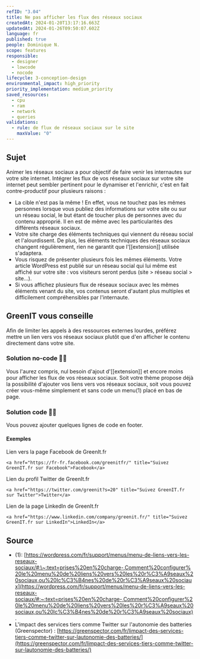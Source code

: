 ```yaml
---
refID: "3.04"
title: Ne pas afficher les flux des réseaux sociaux
createdAt: 2024-01-20T13:17:16.663Z
updatedAt: 2024-01-26T09:50:07.602Z
language: fr
published: true
people: Dominique N.
scope: features
responsible:
  - designer
  - lowcode
  - nocode
lifecycle: 3-conception-design
environmental_impact: high_priority
priority_implementation: medium_priority
saved_resources:
  - cpu
  - ram
  - network
  - queries
validations:
  - rule: de flux de réseaux sociaux sur le site
    maxValue: "0"
---
```


## Sujet

Animer les réseaux sociaux a pour objectif de faire venir les internautes sur votre site internet.
Intégrer les flux de vos réseaux sociaux sur votre site internet peut sembler pertinent pour le dynamiser et l'enrichir, c'est en fait contre-productif pour plusieurs raisons :

- La cible n'est pas la même ! En effet, vous ne touchez pas les mêmes personnes lorsque vous publiez des informations sur votre site ou sur un réseau social, le but étant de toucher plus de personnes avec du contenu approprié. Il en est de même avec les particularités des différents réseaux sociaux.
- Votre site charge des éléments techniques qui viennent du réseau social et l'alourdissent. De plus, les éléments techniques des réseaux sociaux changent régulièrement, rien ne garantit que l'\[\[extension]] utilisée s'adaptera.
- Vous risquez de présenter plusieurs fois les mêmes éléments. Votre article WordPress est publié sur un réseau social qui lui même est affiché sur votre site : vos visiteurs seront perdus (site > réseau social > site...).
- Si vous affichez plusieurs flux de réseaux sociaux avec les mêmes éléments venant du site, vos contenus seront d'autant plus multiples et difficilement compréhensibles par l'internaute.

## GreenIT vous conseille

Afin de limiter les appels à des ressources externes lourdes, préférez mettre un lien vers vos réseaux sociaux plutôt que d'en afficher le contenu directement dans votre site.

### Solution no-code 🌱🌱

Vous l'aurez compris, nul besoin d'ajout d'\[\[extension]] et encore moins pour afficher les flux de vos réseaux sociaux.
Soit votre thème propose déjà la possibilité d'ajouter vos liens vers vos réseaux sociaux, soit vous pouvez créer vous-même simplement et sans code un menu(1) placé en bas de page.

### Solution code 🌱🌱

Vous pouvez ajouter quelques lignes de code en footer.

#### Exemples

Lien vers la page Facebook de GreenIt.fr

`<a href="https://fr-fr.facebook.com/greenitfr/" title="Suivez GreenIT.fr sur Facebook">Facebook</a>`

Lien du profil Twitter de GreenIt.fr

`<a href="https://twitter.com/greenit?s=20" title="Suivez GreenIT.fr sur Twitter">Twitter</a>`

Lien de la page LinkedIn de GreenIt.fr

`<a href="https://www.linkedin.com/company/greenit.fr/" title="Suivez GreenIT.fr sur LinkedIn">LinkedIn</a>`

## Source

- (1): [https://wordpress.com/fr/support/menus/menu-de-liens-vers-les-reseaux-sociaux/#:\~:text=prises%20en%20charge-,Comment%20configurer%20le%20menu%20de%20liens%20vers%20les%20r%C3%A9seaux%20sociaux,ou%20Ic%C3%B4nes%20de%20r%C3%A9seaux%20sociaux](https://wordpress.com/fr/support/menus/menu-de-liens-vers-les-reseaux-sociaux/#:~:text=prises%20en%20charge-,Comment%20configurer%20le%20menu%20de%20liens%20vers%20les%20r%C3%A9seaux%20sociaux,ou%20Ic%C3%B4nes%20de%20r%C3%A9seaux%20sociaux).
- L'impact des services tiers comme Twitter sur l'autonomie des batteries (Greenspector) : [https://greenspector.com/fr/limpact-des-services-tiers-comme-twitter-sur-lautonomie-des-batteries/](https://greenspector.com/fr/limpact-des-services-tiers-comme-twitter-sur-lautonomie-des-batteries/)
